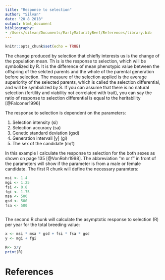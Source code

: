 ```yaml
---
title: "Response to selection"
author: "Silvan"
date: "20 8 2018"
output: html_document
bibliography: 
- /Users/silvan/Documents/EarlyMaturityBeef/References/library.bib
---
```


```r
knitr::opts_chunk$set(echo = TRUE)
```
The change produced by selection that chiefly interests us is the change of the population mean. Th is is the response to selection, which will be symbolized by R. It is the difference of mean phenotypic value between the offspring of the selcted parents and the whole of the parental generation before selection. The measure of the selection applied is the average superiority of the selected parents, which is called the selection differential, and will be symbolized by S.
If you can assume that there is no natural selection (fertility and viability not correlated with trait), you can say the ratio of response to selection differential is equal to the heritability [@Falconer1996]

The response to selection is dependent on the parameters:

1. Selection intensity (si)
2. Selection accuracy (sa)
3. Genetic standard deviation (gsd)
4. Generation intervall [y] (gi)
5. The sex of the candidate (m/f)

In this example I calculate the response to selection for the both sexes as shown on page 135 [@VonRohr1998]. The abbreviation "m or f" in front of the parameters will show if the parameter is from a male or female candidate.
The first R chunk will define the necessary paramters:

```r
msi <- 1.4
mgi <- 1.25
fsi <- 0.8
fgi <- 1.75
msa <- 500
gsd <- 500
fsa <- 500



```


The second R chunk will calculate the asymptotic response to selection (R) per year for the total breeding value:

```r
x <- msi * msa * gsd + fsi * fsa * gsd
y <- mgi + fgi

R<- x/y
print(R)
```


# References

